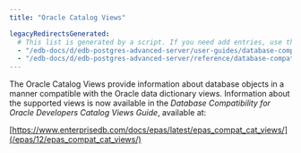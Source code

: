 ```yaml
---
title: "Oracle Catalog Views"

legacyRedirectsGenerated:
  # This list is generated by a script. If you need add entries, use the `legacyRedirects` key.
  - "/edb-docs/d/edb-postgres-advanced-server/user-guides/database-compatibility-for-oracle-developers-guide/12/Database_Compatibility_for_Oracle_Developers_Guide.1.100.html"
  - "/edb-docs/d/edb-postgres-advanced-server/reference/database-compatibility-for-oracle-developers-reference-guide/12/Database_Compatibility_for_Oracle_Developers_Reference_Guide.1.107.html"
---
```


<div id="oracle_catalog_views" class="registered_link"></div>

The Oracle Catalog Views provide information about database objects in a manner compatible with the Oracle data dictionary views. Information about the supported views is now available in the *Database Compatibility for Oracle Developers Catalog Views Guide*, available at:

[https://www.enterprisedb.com/docs/epas/latest/epas_compat_cat_views/](/epas/12/epas_compat_cat_views/)
